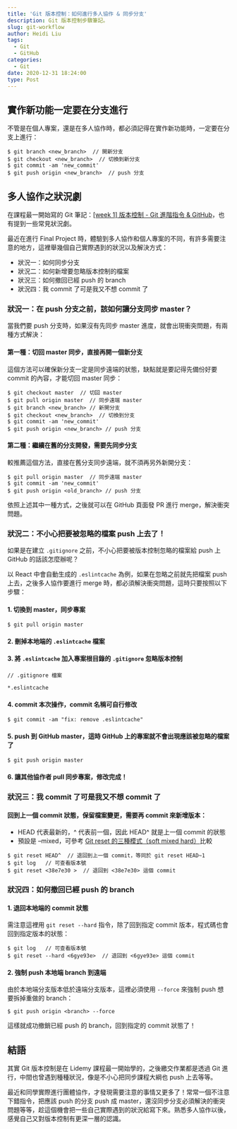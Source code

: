 ```yaml
---
title: 'Git 版本控制：如何進行多人協作 & 同步分支'
description: Git 版本控制步驟筆記。
slug: git-workflow
author: Heidi Liu
tags:
  - Git
  - GitHub
categories:
  - Git
date: 2020-12-31 18:24:00
type: Post
---
```


## 實作新功能一定要在分支進行

不管是在個人專案，還是在多人協作時，都必須記得在實作新功能時，一定要在分支上進行：

```
$ git branch <new_branch>  // 開新分支
$ git checkout <new_branch>  // 切換到新分支
$ git commit -am 'new_commit'
$ git push origin <new_branch>  // push 分支
```

## 多人協作之狀況劇

在課程最一開始寫的 Git 筆記：[[week 1] 版本控制 - Git 進階指令 & GitHub](https://heidiliu2020.github.io/git-github/)，也有提到一些常見狀況劇。

最近在進行 Final Project 時，體驗到多人協作和個人專案的不同，有許多需要注意的地方，這裡舉幾個自己實際遇到的狀況以及解決方式：

- 狀況一：如何同步分支
- 狀況二：如何新增要忽略版本控制的檔案
- 狀況三：如何撤回已經 push 的 branch
- 狀況四：我 commit 了可是我又不想 commit 了

### 狀況一：在 push 分支之前，該如何讓分支同步 master？

當我們要 push 分支時，如果沒有先同步 master 進度，就會出現衝突問題，有兩種方式解決：

#### 第一種：切回 master 同步，直接再開一個新分支

這個方法可以確保新分支一定是同步遠端的狀態，缺點就是要記得先備份好要 commit 的內容，才能切回 master 同步：

```
$ git checkout master  // 切回 master
$ git pull origin master  // 同步遠端 master
$ git branch <new_branch> // 新開分支
$ git checkout <new_branch>  // 切換到分支
$ git commit -am 'new_commit'
$ git push origin <new_branch> // push 分支
```

#### 第二種：繼續在舊的分支開發，需要先同步分支

較推薦這個方法，直接在舊分支同步遠端，就不須再另外新開分支：

```
$ git pull origin master  // 同步遠端 master
$ git commit -am 'new_commit'
$ git push origin <old_branch> // push 分支
```

依照上述其中一種方式，之後就可以在 GitHub 頁面發 PR 進行 merge，解決衝突問題。

### 狀況二：不小心把要被忽略的檔案 push 上去了！

如果是在建立 `.gitignore` 之前，不小心把要被版本控制忽略的檔案給 push 上 GitHub 的話該怎麼辦呢？

以 React 中會自動生成的 `.eslintcache` 為例，如果在忽略之前就先把檔案 push 上去，之後多人協作要進行 merge 時，都必須解決衝突問題，這時只要按照以下步驟：

#### 1. 切換到 master，同步專案

```
$ git pull origin master
```

#### 2. 刪掉本地端的 `.eslintcache` 檔案

#### 3. 將 `.eslintcache` 加入專案根目錄的 `.gitignore` 忽略版本控制

```=
// .gitignore 檔案

*.eslintcache
```

#### 4. commit 本次操作，commit 名稱可自行修改

```
$ git commit -am "fix: remove .eslintcache"
```

#### 5. push 到 GitHub master，這時 GitHub 上的專案就不會出現應該被忽略的檔案了

```
$ git push origin master
```

#### 6. 讓其他協作者 pull 同步專案，修改完成！

### 狀況三：我 commit 了可是我又不想 commit 了

#### 回到上一個 commit 狀態，保留檔案變更，需要再 commit 來新增版本：

- HEAD 代表最新的，^ 代表前一個，因此 HEAD^ 就是上一個 commit 的狀態
- 預設是 –mixed，可參考 [Git reset 的三種模式（soft mixed hard）](https://ithelp.ithome.com.tw/articles/10187303)比較

```
$ git reset HEAD^  // 退回到上一個 commit，等同於 git reset HEAD~1
$ git log   // 可查看版本號
$ git reset <38e7e30 >  // 退回到 <38e7e30> 這個 commit
```

### 狀況四：如何撤回已經 push 的 branch

#### 1. 退回本地端的 commit 狀態

需注意這裡用 `git reset --hard` 指令，除了回到指定 commit 版本，程式碼也會回到指定版本的狀態：

```
$ git log   // 可查看版本號
$ git reset --hard <6gye93e>  // 退回到 <6gye93e> 這個 commit
```

#### 2. 強制 push 本地端 branch 到遠端

由於本地端分支版本低於遠端分支版本，這裡必須使用 `--force` 來強制 push 想要拆掉重做的 branch：

```
$ git push origin <branch> --force
```

這樣就成功撤銷已經 push 的 branch，回到指定的 commit 狀態了！

## 結語

其實 Git 版本控制是在 Lidemy 課程最一開始學的，之後繳交作業都是透過 Git 進行，中間也曾遇到種種狀況，像是不小心把同步課程大綱也 push 上去等等。

最近和同學實際進行團體協作，才發現需要注意的事情又更多了！常常一個不注意下錯指令，把應該 push 的分支 push 成 master，還沒同步分支必須解決的衝突問題等等，趁這個機會把一些自己實際遇到的狀況給寫下來。熟悉多人協作以後，感覺自己又對版本控制有更深一層的認識。
